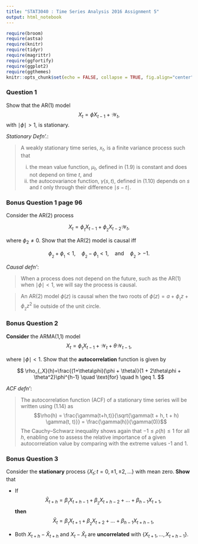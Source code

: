 ```yaml
---
title: "STAT3040 : Time Series Analysis 2016 Assignment 5"
output: html_notebook
---
```


```r
require(broom)
require(astsa)
require(knitr)
require(tidyr)
require(magrittr)
require(ggfortify)
require(ggplot2)
require(ggthemes)
knitr::opts_chunk$set(echo = FALSE, collapse = TRUE, fig.align="center", fig.width=15, fig.height = 7.5)
```

### Question 1

Show that the AR(1) model
$$
X_t = \phi X_{t-1} + \mathcal{W}_t,
$$
with $\mid \phi \mid > 1$, is stationary.

*Stationary Defn'.*:  

> A weakly stationary time series, $x_t$, is a finite variance process such that
>  
>  (i) the mean value function, $\mu_t$, defined in (1.9) is constant and does not depend on time *t*, and
>  (ii) the autocovariance function, $\gamma(s, t)$, defined in (1.10) depends on *s* and *t* only through their difference $\mid s - t \mid$.

### Bonus Question 1 page 96

Consider the AR(2) process

$$
X_t = \phi_{_1} X_{t-1} + \phi_{_2} X_{t-2} \mathcal{W}_t,
$$

where $\phi_2 \neq 0$. Show that the AR(2) model is causal iff

$$
\phi_{_2} + \phi_{_1} < 1,\quad \phi_{_2} - \phi_{_1} < 1,\quad \text{and}\quad \phi_{_2} > -1.
$$

*Causal defn'*: 

> When a process does not depend on the future, such as the AR(1) when $\mid \phi \mid < 1$, we will say the process is causal.

> An AR(2) model $\phi(z)$ is causal when the two roots of  $\phi(z) = a + \phi_{_1} z + \phi_{_2} z^2$ lie outside of the unit circle.

### Bonus Question 2

**Consider** the ARMA(1,1) model
$$
X_t = \phi_{_1} X_{t-1} + \mathcal{W}_t + \theta \mathcal{W}_{t-1},
$$

where $\mid \phi \mid < 1$. Show that the **autocorrelation** function is given by

$$
\rho_{_X}(h)=\frac{(1+\theta\phi)(\phi + \theta)}{1 + 2\theta\phi + \theta^2}\phi^{h-1} \quad \text{for} \quad h \geq 1.
$$

*ACF defn'*:

> The autocorrelation function (ACF) of a stationary time series will be written using (1.14) as
$$\rho(h) = \frac{\gamma(t+h,t)}{\sqrt{\gamma(t + h, t + h) \gamma(t, t)}} = \frac{\gamma(h)}{\gamma(0)}$$
The Cauchy–Schwarz inequality shows again that  $-1\leq\rho(h)\leq 1$ for all *h*, enabling one to assess the relative importance of a given autocorrelation value by comparing with the extreme values -1 and 1.

### Bonus Question 3

Consider the **stationary** process $\left\{ X_t; t = 0,\pm 1,\pm 2,\dots \right\}$ with mean zero.
**Show** that

+ If
$$
\widehat{X}_{t+h} = \beta_{_1}{X}_{t+h-1} + \beta_{_2}{X}_{t+h-2} + \dots + \beta_{h-1}{X}_{t+1}, 
$$
**then**
$$
\widehat{X}_{t} = \beta_{_1}{X}_{t+1} + \beta_{_2}{X}_{t+2} + \dots + \beta_{h-1}{X}_{t+h-1}, 
$$

+ Both $X_{t+h} - \widehat{X}_{t+h}$ and $X_{t} - \widehat{X}_{t}$ are **uncorrelated** with $\left\{ X_{t+1}, \dots, X_{t+h-1} \right\}$.
